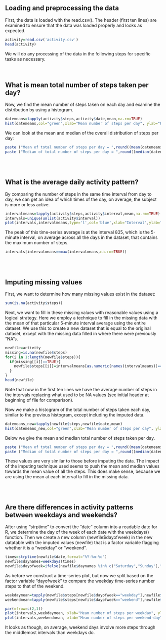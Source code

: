 

## Loading and preprocessing the data

First, the data is loaded with the read.csv(). The header (first ten lines) are examined to ensure that the data was loaded properly and looks as expected.

```r
activity=read.csv('activity.csv')
head(activity)
```

We will do any processing of the data in the following steps for specific tasks as necessary.  
<br /><br />


## What is mean total number of steps taken per day?

Now, we find the mean number of steps taken on each day and examine the distribution by using a histogram.

```r
datemeans=tapply(activity$steps,activity$date,mean,na.rm=TRUE)
hist(datemeans,col="green",xlab="Mean number of steps per day", ylab="Frequency",main="Distribution of Mean Steps Per Day")
```

We can look at the mean and median of the overall distribution of steps per day:
```r
paste ("Mean of total number of steps per day = ",round((mean(datemeans,na.rm=TRUE)),3))
paste ("Median of total number of steps per day = ",round((median(datemeans,na.rm=TRUE)),3))
```
<br /><br />


## What is the average daily activity pattern?

By comparing the number of steps in the same time interval from day to day, we can get an idea of which times of the day, on average, the subject is more or less active.

```r
intervalmeans=tapply(activity$steps,activity$interval,mean,na.rm=TRUE)
intervals=unique(unlist(activity$interval))
plot(intervals,intervalmeans,type='l',col='blue',xlab="Interval",ylab="Mean Steps",main="Time series: Mean number of steps per interval")
```

The peak of this time-series average is at the interval 835, which is the 5-minute interval, on average across all the days in the dataset, that contains the maximum number of steps.

```r
intervals[intervalmeans==max(intervalmeans,na.rm=TRUE)]
```
<br /><br />


## Imputing missing values

First, we want to determine how many missing values exist in the dataset:
```r
sum(is.na(activity$steps))
```


Next, we want to fill in these missing values with reasonable values using a logical strategy. Here we employ a technique to fill in the missing data with the mean of that particular 5-minute interval average using the entire dataset. We use this to create a new dataset that is equal to the original dataset, except with the missing data filled in where there were previously "NA"s.

```r
newfile=activity
missing=is.na(newfile$steps)
for(i in 1:length(newfile$steps)){
  if(missing[[i]]==TRUE){
    newfile$steps[[i]]=intervalmeans[as.numeric(names(intervalmeans))==newfile$interval[[i]]]
  }
}
head(newfile)
```
Note that now in the first ten lines we have the average number of steps in the intervals replacing what used to be NA values (see initial header at beginning of file for comparison).

Now we make a histogram of the total number of steps taken each day, similar to the previous histogram, except including the imputed data. 

```r
datemeans_new=tapply(newfile$steps,newfile$date,mean)
hist(datemeans_new,col="green",xlab="Mean number of steps per day", ylab="Frequency",main="Distribution of Mean Steps Per Day")
```

Below we give the mean and median total number of steps taken per day.

```r
paste ("Mean of total number of steps per day = ",round((mean(datemeans_new)),3))
paste ("Median of total number of steps per day = ",round((median(datemeans_new)),3))
```

These values are very similar to those before imputing the data. The impact of the imputing technique used seems to push the mean and median values towards the mean value of all the steps. This does make sense, because we are using the mean at each interval to fill in the missing data.

<br /><br />



## Are there differences in activity patterns between weekdays and weekends?

After using "strptime" to convert the "date" column into a readable date for R, we determine the day of the week of each date with the weekdays() function. Then we create a new column (newfile$dayofweek) in the new datatable with the imputed values (newfile) that is a factor variable flagging whether it is a "weekday" or "weekend".

```r
times=strptime(newfile$date,format="%Y-%m-%d")
newfile$daynames=weekdays(times)
newfile$dayofweek=ifelse(newfile$daynames %in% c("Saturday","Sunday"),"weekend", "weekday")
```


As before we construct a time-series plot, but now we split based on the factor variable "dayofweek" to compare the weekday time-series number steps to that of the weekend.

```r
weekdaymean=tapply(newfile$steps[newfile$dayofweek=="weekday"],newfile$interval[newfile$dayofweek=="weekday"],mean)
weekendmean=tapply(newfile$steps[newfile$dayofweek=="weekend"],newfile$interval[newfile$dayofweek=="weekend"],mean)

par(mfrow=c(2,1))
plot(intervals,weekdaymean, xlab="Mean number of steps per weekday", ylab="Mean Number of Steps",main="Weekday Activity",type="l",col="red")
plot(intervals,weekendmean, xlab="Mean number of steps per weekend-day", ylab="Mean Number of Steps", main="Weekend Acitivity",type="l",col="magenta")
```

It looks as though, on average, weekend days involve more steps through the middlemost intervals than weekdays do.

<br /><br />

